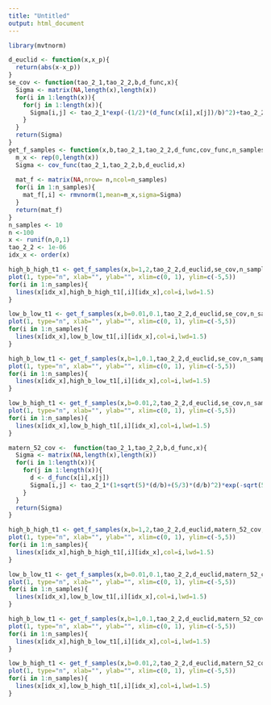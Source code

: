 ```yaml
---
title: "Untitled"
output: html_document
---
```


```r
library(mvtnorm)

d_euclid <- function(x,x_p){
  return(abs(x-x_p))
}
se_cov <- function(tao_2_1,tao_2_2,b,d_func,x){
  Sigma <- matrix(NA,length(x),length(x))
  for(i in 1:length(x)){
    for(j in 1:length(x)){
      Sigma[i,j] <- tao_2_1*exp(-(1/2)*(d_func(x[i],x[j])/b)^2)+tao_2_2*(x[i]==x[j])
    }
  }
  return(Sigma)
}
get_f_samples <- function(x,b,tao_2_1,tao_2_2,d_func,cov_func,n_samples){
  m_x <- rep(0,length(x))
  Sigma <- cov_func(tao_2_1,tao_2_2,b,d_euclid,x) 
  
  mat_f <- matrix(NA,nrow= n,ncol=n_samples)
  for(i in 1:n_samples){
    mat_f[,i] <- rmvnorm(1,mean=m_x,sigma=Sigma)
  }
  return(mat_f)
}
n_samples <- 10
n <-100
x <- runif(n,0,1)
tao_2_2 <- 1e-06
idx_x <- order(x)

```

```r

high_b_high_t1 <- get_f_samples(x,b=1,2,tao_2_2,d_euclid,se_cov,n_samples)
plot(1, type="n", xlab="", ylab="", xlim=c(0, 1), ylim=c(-5,5))
for(i in 1:n_samples){
  lines(x[idx_x],high_b_high_t1[,i][idx_x],col=i,lwd=1.5)
}
```

```r
low_b_low_t1 <- get_f_samples(x,b=0.01,0.1,tao_2_2,d_euclid,se_cov,n_samples)
plot(1, type="n", xlab="", ylab="", xlim=c(0, 1), ylim=c(-5,5))
for(i in 1:n_samples){
  lines(x[idx_x],low_b_low_t1[,i][idx_x],col=i,lwd=1.5)
}
```



```r
high_b_low_t1 <- get_f_samples(x,b=1,0.1,tao_2_2,d_euclid,se_cov,n_samples)
plot(1, type="n", xlab="", ylab="", xlim=c(0, 1), ylim=c(-5,5))
for(i in 1:n_samples){
  lines(x[idx_x],high_b_low_t1[,i][idx_x],col=i,lwd=1.5)
}
```

```r
low_b_high_t1 <- get_f_samples(x,b=0.01,2,tao_2_2,d_euclid,se_cov,n_samples)
plot(1, type="n", xlab="", ylab="", xlim=c(0, 1), ylim=c(-5,5))
for(i in 1:n_samples){
  lines(x[idx_x],low_b_high_t1[,i][idx_x],col=i,lwd=1.5)
}
```


```r
matern_52_cov <-  function(tao_2_1,tao_2_2,b,d_func,x){
  Sigma <- matrix(NA,length(x),length(x))
  for(i in 1:length(x)){
    for(j in 1:length(x)){
      d <- d_func(x[i],x[j])
      Sigma[i,j] <- tao_2_1*(1+sqrt(5)*(d/b)+(5/3)*(d/b)^2)*exp(-sqrt(5)*(d/b))+ tao_2_2*(x[i]==x[j])
    }
  }
  return(Sigma)
}
```


```r

high_b_high_t1 <- get_f_samples(x,b=1,2,tao_2_2,d_euclid,matern_52_cov,n_samples)
plot(1, type="n", xlab="", ylab="", xlim=c(0, 1), ylim=c(-5,5))
for(i in 1:n_samples){
  lines(x[idx_x],high_b_high_t1[,i][idx_x],col=i,lwd=1.5)
}
```

```r
low_b_low_t1 <- get_f_samples(x,b=0.01,0.1,tao_2_2,d_euclid,matern_52_cov,n_samples)
plot(1, type="n", xlab="", ylab="", xlim=c(0, 1), ylim=c(-5,5))
for(i in 1:n_samples){
  lines(x[idx_x],low_b_low_t1[,i][idx_x],col=i,lwd=1.5)
}
```

```r
high_b_low_t1 <- get_f_samples(x,b=1,0.1,tao_2_2,d_euclid,matern_52_cov,n_samples)
plot(1, type="n", xlab="", ylab="", xlim=c(0, 1), ylim=c(-5,5))
for(i in 1:n_samples){
  lines(x[idx_x],high_b_low_t1[,i][idx_x],col=i,lwd=1.5)
}
```

```r
low_b_high_t1 <- get_f_samples(x,b=0.01,2,tao_2_2,d_euclid,matern_52_cov,n_samples)
plot(1, type="n", xlab="", ylab="", xlim=c(0, 1), ylim=c(-5,5))
for(i in 1:n_samples){
  lines(x[idx_x],low_b_high_t1[,i][idx_x],col=i,lwd=1.5)
}
```